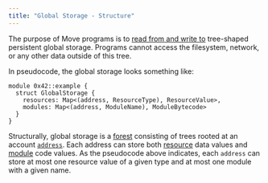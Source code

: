 ```yaml
---
title: "Global Storage - Structure"
---
```


The purpose of Move programs is to [read from and write to](/build/smart-contracts/book/global-storage-operators) tree-shaped persistent global storage. Programs cannot access the filesystem, network, or any other data outside of this tree.

In pseudocode, the global storage looks something like:

```move
module 0x42::example {
  struct GlobalStorage {
    resources: Map<(address, ResourceType), ResourceValue>,
    modules: Map<(address, ModuleName), ModuleBytecode>
  }
}
```

Structurally, global storage is a [forest](https://en.wikipedia.org/wiki/Tree_\(graph_theory\)) consisting of trees rooted at an account [`address`](/build/smart-contracts/book/address). Each address can store both [resource](/build/smart-contracts/book/structs-and-resources) data values and [module](/build/smart-contracts/book/modules-and-scripts) code values. As the pseudocode above indicates, each `address` can store at most one resource value of a given type and at most one module with a given name.
